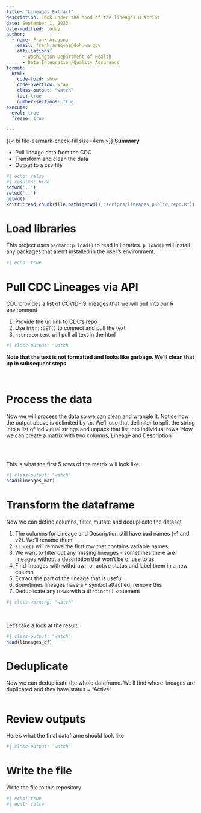 ```yaml
---
title: "Lineages Extract"
description: Look under the hood of the lineages.R script
date: September 1, 2023
date-modified: today
author: 
  - name: Frank Aragona
    email: frank.aragona@doh.wa.gov
    affiliations:
      - Washington Department of Health
      - Data Integration/Quality Assurance
format: 
  html:
    code-fold: show
    code-overflow: wrap
    class-output: "watch"
    toc: true
    number-sections: true
execute: 
  eval: true
  freeze: true

---
```



:::{.note}

{{< bi file-earmark-check-fill size=4em >}} **Summary**

-   Pull lineage data from the CDC
-   Transform and clean the data
-   Output to a csv file

:::



```r
#| echo: false
#| results: hide
setwd('..')
setwd('..')
getwd()
knitr::read_chunk(file.path(getwd(),"scripts/lineages_public_repo.R"))
```

# Load libraries

This project uses `pacman::p_load()` to read in libraries. `p_load()` will install any packages that aren't installed in the user's environment.

```r
#| echo: true

```

# Pull CDC Lineages via API

CDC provides a list of COVID-19 lineages that we will pull into our R environment

1.  Provide the url link to CDC's repo
2.  Use `httr::GET()` to connect and pull the text
3.  `httr::content` will pull all text in the html

```r
#| class-output: "watch"

```

**Note that the text is not formatted and looks like garbage. We'll clean that up in subsequent steps**

<br>

# Process the data

Now we will process the data so we can clean and wrangle it. Notice how the output above is delimited by `\n`. We'll use that delimiter to split the string into a list of individual strings and unpack that list into individual rows. Now we can create a matrix with two columns, Lineage and Description

```r

```

<br>

This is what the first 5 rows of the matrix will look like:

```r
#| class-output: "watch"
head(lineages_mat)
```


# Transform the dataframe

Now we can define columns, filter, mutate and deduplicate the dataset

1.    The columns for Lineage and Description still have bad names (v1 and v2). We'll rename them
2.    `slice()` will remove the first row that contains variable names
3.    We want to filter out any missing lineages - sometimes there are lineages without a description that won't be of use to us
4.    Find lineages with withdrawn or active status and label them in a new column
5.    Extract the part of the lineage that is useful
6.    Sometimes lineages have a `*` symbol attached, remove this
7.    Deduplicate any rows with a `distinct()` statement

```r
#| class-warning: "watch"

```

<br>

Let's take a look at the result:

```r
#| class-output: "watch"
head(lineages_df)
```


# Deduplicate

Now we can deduplicate the whole dataframe. We'll find where lineages are duplicated and they have status = "Active"

```r

```


# Review outputs

Here's what the final dataframe should look like

```r
#| class-output: "watch"

```

# Write the file

Write the file to this repository

```r
#| echo: true
#| eval: false

```
